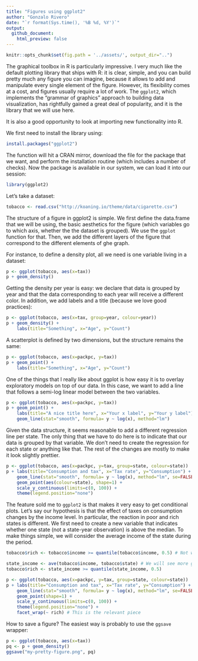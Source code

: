 ```yaml
--- 
title: "Figures using ggplot2"
author: "Gonzalo Rivero"
date: "`r format(Sys.time(), '%B %d, %Y')`"
output: 
  github_document:
    html_preview: false
---
```


```r
knitr::opts_chunk$set(fig.path = '../assets/', output_dir="..")
```

The graphical toolbox in R is particularly impressive. I very much like the default plotting library that ships with R: it is clear, simple, and you can build pretty much any figure you can imagine, because it allows to add and manipulate every single element of the figure. However, its flexibility comes at a cost, and figures usually require a lot of work. The `ggplot2`, which implements the "grammar of graphics" approach to building data visualization, has rightfully gained a great deal of popularity, and it is the library that we will use here. 

It is also a good opportunity to look at importing new functionality into R. 

We first need to install the library using:

```r
install.packages("ggplot2")
```

The function will hit a CRAN mirror, download the file for the package that we want, and perform the installation routine (which includes a number of checks). Now the package is available in our system, we can load it into our session:

```r
library(ggplot2)
```

Let's take a dataset:

```r
tobacco <- read.csv("http://koaning.io/theme/data/cigarette.csv")
```

The structure of a figure in ggplot2 is simple. We first define the data.frame that we will be using, the basic aesthetics for the figure (which variables go to which axis, whether the the dataset is grouped). We use the `ggplot` function for that. Then, we add the different layers of the figure that correspond to the different elements of ghe graph. 

For instance, to define a density plot, all we need is one variable living in a dataset:

```r
p <- ggplot(tobacco, aes(x=tax))
p + geom_density()
```

Getting the density per year is easy: we declare that data is grouped by year and that the data corresponding to each year will receive a different color. In addition, we add labels and a title (because we love good practices):
```r
p <- ggplot(tobacco, aes(x=tax, group=year, colour=year))
p + geom_density() +
    labs(title="Something", x="Age", y="Count")
```

A scatterplot is defined by two dimensions, but the structure remains the same:
```r
p <- ggplot(tobacco, aes(x=packpc, y=tax))
p + geom_point() +
    labs(title="Something", x="Age", y="Count")
```

One of the things that I really like about ggplot is how easy it is to overlay exploratory models on top of our data. In this case, we want to add a line that follows a semi-log linear model between the two variables. 
```r
p <- ggplot(tobacco, aes(x=packpc, y=tax))
p + geom_point() +
    labs(title="A nice title here", x="Your x label", y="Your y label") + 
    geom_line(stat="smooth", formula= y ~ log(x), method="lm")
```

Given the data structure, it seems reasonable to add a different regression line per state. The only thing that we have to do here is to indicate that our data is grouped by that variable. We don't need to create the regression for each state or anything like that. The rest of the changes are mostly to make it look slightly prettier.

```r
p <- ggplot(tobacco, aes(x=packpc, y=tax, group=state, colour=state))
p + labs(title="Consumption and tax", x="Tax rate", y="Consumption") + 
    geom_line(stat="smooth", formula= y ~ log(x), method="lm", se=FALSE, alpha=0.5) +
    geom_point(aes(colour=state), shape=1) +
    scale_y_continuous(limits=c(0, 100)) + 
    theme(legend.position="none")
```

The feature sold me to `ggplot2` is that makes it very easy to get conditional plots. Let's say our hypothesis is that the effect of taxes on consumption changes by the income level. In particular, the reaction in poor and rich states is different. We first need to create a new variable that indicates whether one state (not a state-year observation) is above the median. To make things simple, we will consider the average income of the state during the period.

```r
tobacco$rich <- tobacco$income >= quantile(tobacco$income, 0.5) # Not what we want

state_income <- ave(tobacco$income, tobacco$state) # We will see more general ways to do this 
tobacco$rich <- state_income >= quantile(state_income, 0.5)

p <- ggplot(tobacco, aes(x=packpc, y=tax, group=state, colour=state))
p + labs(title="Consumption and tax", x="Tax rate", y="Consumption") + 
    geom_line(stat="smooth", formula= y ~ log(x), method="lm", se=FALSE, alpha=0.75) +
    geom_point(shape=1) +
    scale_y_continuous(limits=c(0, 100)) + 
    theme(legend.position="none") +
    facet_wrap(~ rich) # This is the relevant piece
```

How to save a figure? The easiest way is probably to use the `ggsave` wrapper:

```r
p <- ggplot(tobacco, aes(x=tax))
pq <- p + geom_density()
ggsave("my-pretty-figure.png", pq)
```